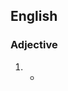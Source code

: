 {{also|pintsize}}
==English==

===Adjective===
{{en-adj|head=[[pint]]-[[size]]}}

# {{synonym of|en|pint-sized}}
#* {{quote-web|en|author=Alex McLevy|title=''[[w:Game of Thrones|Game Of Thrones]]'' Suffers the Fog of War in the Battle against the Dead (Newbies)|archiveurl=https://web.archive.org/web/20210531120501/https://www.avclub.com/game-of-thrones-suffers-the-fog-of-war-in-the-battle-ag-1834367999|archivedate=31 May 2021|work={{w|The A.V. Club}}|date=28 April 2019|passage=The thing we’ll all remember is Arya Stark, Supreme Badass Of The Seven Kingdoms. Not Jon Snow, not Daenerys, but the '''pint-size''' warrior who spends the first part of the fight just annihilating White Walkers one after the other, then turns out to be the one who deals the killing blow the the Night King.}}
